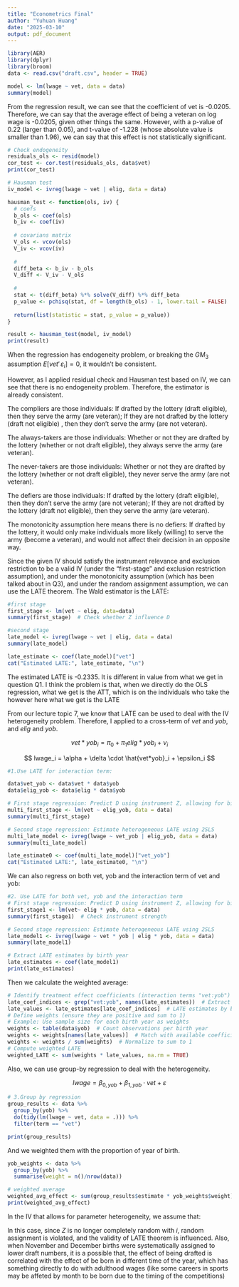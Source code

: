 ```yaml
---
title: "Econometrics Final"
author: "Yuhuan Huang"
date: "2025-03-10"
output: pdf_document
---
```


```r
library(AER)
library(dplyr)
library(broom)
data <- read.csv("draft.csv", header = TRUE)
```

\section{Q1}

```r
model <- lm(lwage ~ vet, data = data)
summary(model)
```


From the regression result, we can see that the coefficient of vet is -0.0205. Therefore, we can say that the average effect of being a veteran on log wage is -0.0205, given other things the same. However, with a p-value of 0.22 (larger than 0.05), and t-value of -1.228 (whose absolute value is smaller than 1.96), we can say that this effect is not statistically significant.

```r
# Check endogeneity
residuals_ols <- resid(model)
cor_test <- cor.test(residuals_ols, data$vet)
print(cor_test)
```

```r
# Hausman test
iv_model <- ivreg(lwage ~ vet | elig, data = data)

hausman_test <- function(ols, iv) {
  # coefs
  b_ols <- coef(ols)
  b_iv <- coef(iv)
  
  # covarians matrix
  V_ols <- vcov(ols)
  V_iv <- vcov(iv)
  
  # 
  diff_beta <- b_iv - b_ols
  V_diff <- V_iv - V_ols
  
  #
  stat <- t(diff_beta) %*% solve(V_diff) %*% diff_beta
  p_value <- pchisq(stat, df = length(b_ols) - 1, lower.tail = FALSE)
  
  return(list(statistic = stat, p_value = p_value))
}

result <- hausman_test(model, iv_model)
print(result)
```

When the regression has endogeneity problem, or breaking the $GM_3$ assumption $E[vet' \, \varepsilon_i] = 0$, it wouldn't be consistent.

However, as I applied residual check and Hausman test based on IV, we can see that there is no endogeneity problem. Therefore, the estimator is already consistent.


\section{Q2}

The compliers are those individuals: If drafted by the lottery (draft eligible), then they serve the army (are veteran); If they are not drafted by the lottery (draft not eligible) , then they don't serve the army (are not veteran).

The always-takers are those individuals: Whether or not they are drafted by the lottery (whether or not draft eligible), they always serve the army (are veteran).

The never-takers are those individuals: Whether or not they are drafted by the lottery (whether or not draft eligible), they never serve the army (are not veteran).

The defiers are those individuals: If drafted by the lottery (draft eligible), then they don't serve the army (are not veteran); If they are not drafted by the lottery (draft not eligible), then they serve the army (are veteran).

\section{Q3}

The monotonicity assumption here means there is no defiers: If drafted by the lottery, it would only make individuals more likely (willing) to serve the army (become a veteran), and would not affect their decision in an opposite way.


\section{Q4}

Since the given IV should satisfy the instrument relevance and exclusion restriction to be a valid IV (under the "first-stage" and exclusion restriction assumption), and under the monotonicity assumption (which has been talked about in Q3), and under the random assignment assumption, we can use the LATE theorem. The Wald estimator is the LATE:


```r
#first stage
first_stage <- lm(vet ~ elig, data=data)
summary(first_stage)  # Check whether Z influence D 

#second stage
late_model <- ivreg(lwage ~ vet | elig, data = data)
summary(late_model)

late_estimate <- coef(late_model)["vet"]
cat("Estimated LATE:", late_estimate, "\n")
```

The estimated LATE is -0.2335. It is different in value from what we get in question Q1. I think the problem is that, when we directly do the OLS regression, what we get is the ATT, which is on the individuals who take the  however here what we get is the LATE

\section{Q5}

From our lecture topic 7, we know that LATE can be used to deal with the IV heterogeneity problem. Therefore, I applied to a cross-term of $vet$ and $yob$, and $elig$ and $yob$.

$$
vet*yob_i = \pi_0 + \pi_1 elig*yob_i +\nu_i
$$

$$
lwage_i = \alpha + \delta \cdot \hat{vet*yob}_i + \epsilon_i
$$
```r
#1.Use LATE for interaction term:

data$vet_yob <- data$vet * data$yob
data$elig_yob <- data$elig * data$yob

# First stage regression: Predict D using instrument Z, allowing for birth year interaction
multi_first_stage <- lm(vet ~ elig_yob, data = data)
summary(multi_first_stage)  

# Second stage regression: Estimate heterogeneous LATE using 2SLS
multi_late_model <- ivreg(lwage ~ vet_yob | elig_yob, data = data)
summary(multi_late_model)

late_estimate0 <- coef(multi_late_model)["vet_yob"]
cat("Estimated LATE:", late_estimate0, "\n")
```

We can also regress on both vet, yob and the interaction term of vet and yob:

```r
#2. Use LATE for both vet, yob and the interaction term
# First stage regression: Predict D using instrument Z, allowing for birth year interaction
first_stage1 <- lm(vet~ elig * yob, data = data)
summary(first_stage1)  # Check instrument strength

# Second stage regression: Estimate heterogeneous LATE using 2SLS
late_model1 <- ivreg(lwage ~ vet * yob | elig * yob, data = data)
summary(late_model1)

# Extract LATE estimates by birth year
late_estimates <- coef(late_model1)
print(late_estimates)
```

Then we calculate the weighted average:
```r
# Identify treatment effect coefficients (interaction terms "vet:yob")
late_coef_indices <- grep("vet:yob", names(late_estimates))  # Extract relevant coefficients
late_values <- late_estimates[late_coef_indices]  # LATE estimates by birth year
# Define weights (ensure they are positive and sum to 1)
# Example: Use sample size for each birth year as weights
weights <- table(data$yob)  # Count observations per birth year
weights <- weights[names(late_values)]  # Match with available coefficients
weights <- weights / sum(weights)  # Normalize to sum to 1
# Compute weighted LATE
weighted_LATE <- sum(weights * late_values, na.rm = TRUE)
```


Also, we can use group-by regression to deal with the heterogeneity.

$$
lwage = \beta_{0,yob} + \beta_{1,yob} \cdot vet + \varepsilon
$$

```r

# 3.Group by regression
group_results <- data %>%
  group_by(yob) %>%
  do(tidy(lm(lwage ~ vet, data = .))) %>%
  filter(term == "vet")  

print(group_results)
```

And we weighted them with the proportion of year of birth.
```r
yob_weights <- data %>%
  group_by(yob) %>%
  summarise(weight = n()/nrow(data))

# weighted average
weighted_avg_effect <- sum(group_results$estimate * yob_weights$weight)
print(weighted_avg_effect)
```


\section{Q6}

In the IV that allows for parameter heterogeneity, we assume that:
\begin{itemize}
\item Random assignment, $Z$ is random assigned
\item Exclusion restriction, $Z$ can only influence $y$ through $D$
\item Monotonicity $D_1 \geq D_0$
\item First stage $E[D_1-D_0] \neq 0$

\end{itemize}

In this case, since $Z$ is no longer completely random with $i$, random assignment is violated, and the validity of LATE theorem is influenced. Also, when November and December births were systematically assigned to lower draft numbers, it is a possible that, the effect of being drafted is correlated with the effect of be born in different time of the year, which has something directly to do with adulthood wages (like some careers in sports may be affeted by month to be born due to the timing of the competitions)
